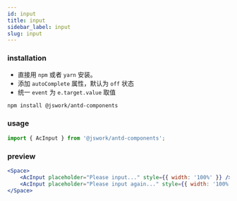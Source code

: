 ```yaml
---
id: input
title: input
sidebar_label: input
slug: input
---
```


### installation
- 直接用 `npm` 或者 `yarn` 安装。
- 添加 `autoComplete` 属性，默认为 `off` 状态
- 统一 `event` 为 `e.target.value` 取值

```bash npm2yarn
npm install @jswork/antd-components
```

### usage
```js
import { AcInput } from '@jswork/antd-components';
```

### preview
```jsx live
<Space>
    <AcInput placeholder="Please input..." style={{ width: '100%' }} />
    <AcInput placeholder="Please input again..." style={{ width: '100%' }} />
</Space>
```